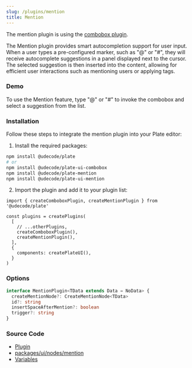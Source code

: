 ```yaml
---
slug: /plugins/mention
title: Mention
---
```


The mention plugin is using the [combobox plugin](/docs/plugins/combobox).

The Mention plugin provides smart autocompletion support for user input. When a user types a pre-configured marker,
such as "@" or "#", they will receive autocomplete suggestions in a panel displayed next to the cursor.
The selected suggestion is then inserted into the content,
allowing for efficient user interactions such as mentioning users or applying tags.

### Demo

To use the Mention feature, type "@" or "#" to invoke the combobox and select a suggestion from the list.


<MentionSandpack />

### Installation

Follow these steps to integrate the mention plugin into your Plate editor:

1. Install the required packages:

```bash npm2yarn
npm install @udecode/plate
# or
npm install @udecode/plate-ui-combobox
npm install @udecode/plate-mention
npm install @udecode/plate-ui-mention
```

2. Import the plugin and add it to your plugin list:

```tsx
import { createComboboxPlugin, createMentionPlugin } from '@udecode/plate'

const plugins = createPlugins(
  [
    // ...otherPlugins,
    createComboboxPlugin(),
    createMentionPlugin(),
  ],
  {
    components: createPlateUI(),
  }
)
```

### Options

```ts
interface MentionPlugin<TData extends Data = NoData> {
  createMentionNode?: CreateMentionNode<TData>
  id?: string
  insertSpaceAfterMention?: boolean
  trigger?: string
}
```

### Source Code

- [Plugin](https://github.com/udecode/plate/blob/main/packages/nodes/mention/src/createMentionPlugin.ts)
- [packages/ui/nodes/mention](https://github.com/udecode/plate/tree/main/packages/ui/nodes/mention/src)
- [Variables](https://github.com/udecode/plate/blob/main/examples/src)
